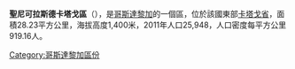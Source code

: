 '''聖尼可拉斯德卡塔戈區'''（{{lang-es|San Nicolás}}），是[[哥斯達黎加|哥斯達黎加]]的一個區，位於該國東部[[卡塔戈省|卡塔戈省]]，面積28.23平方公里，海拔高度1,400米，2011年人口25,948，人口密度每平方公里919.16人。

{{CostaRica-geo-stub}}
[[Category:哥斯達黎加區份|Category:哥斯達黎加區份]]